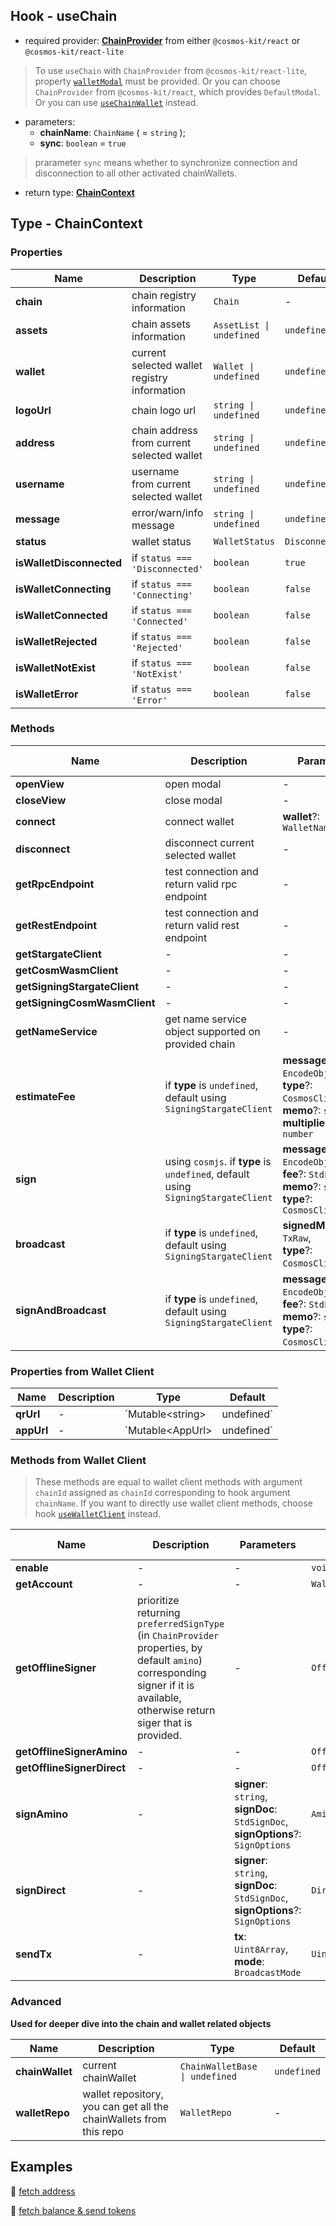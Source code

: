 ## Hook - useChain

- required provider: [**ChainProvider**](/chain-provider) from either `@cosmos-kit/react` or `@cosmos-kit/react-lite`

> To use `useChain` with `ChainProvider` from `@cosmos-kit/react-lite`, property [`walletModal`](/chain-provider#walletmodal) must be provided. Or you can choose `ChainProvider` from `@cosmos-kit/react`, which provides `DefaultModal`. Or you can use [`useChainWallet`](/use-chain-wallet) instead.

- parameters:
    - **chainName**: `ChainName` ( = `string` );
    - **sync**: `boolean` = `true`

> prarameter `sync` means whether to synchronize connection and disconnection to all other activated chainWallets.

- return type: [**ChainContext**](#type-chaincontext)

## Type - ChainContext

### Properties

| Name      | Description | Type | Default |
| ----------- | ----------- | -- | -- |
| **chain**      | chain registry information       | `Chain` | - |
| **assets**   | chain assets information       | `AssetList \| undefined` | `undefined` |
| **wallet**   | current selected wallet registry information       | `Wallet \| undefined` | `undefined` |
| **logoUrl**   | chain logo url       | `string \| undefined` | `undefined` |
| **address**   | chain address from current selected wallet       | `string \| undefined` | `undefined` |
| **username**   | username from current selected wallet       | `string \| undefined` | `undefined` |
| **message**   | error/warn/info message       | `string \| undefined` | `undefined` |
| **status**   | wallet status      | `WalletStatus` | `Disconnected` |
| **isWalletDisconnected**   |  if `status === 'Disconnected'`   | `boolean` | `true` |
| **isWalletConnecting**   |  if `status === 'Connecting'`   | `boolean` | `false` |
| **isWalletConnected**   |  if `status === 'Connected'`   | `boolean` | `false` |
| **isWalletRejected**   |  if `status === 'Rejected'`   | `boolean` | `false` |
| **isWalletNotExist**   |  if `status === 'NotExist'`   | `boolean` | `false` |
| **isWalletError**   |  if `status === 'Error'`   | `boolean` | `false` |

### Methods

| Name      | Description | Parameters | Return Type | Is Async |
| ----------- | ----------- | -- | -- | -- |
| **openView**      | open modal       | - | `void` | N |
| **closeView**      | close modal       | - | `void` | N |
| **connect**      | connect wallet       | **wallet**?: `WalletName` | `void` | Y |
| **disconnect**      | disconnect current selected wallet       | - | `void` | Y |
| **getRpcEndpoint** | test connection and return valid rpc endpoint    | - | `string` | Y |
| **getRestEndpoint**  | test connection and return valid rest endpoint    | - | `string` | Y |
| **getStargateClient**  | - | - | `StargateClient` | Y |
| **getCosmWasmClient**  | - | - | `CosmWasmClient` | Y |
| **getSigningStargateClient**  | - | - | `SigningStargateClient` | Y |
| **getSigningCosmWasmClient**  | - | - | `SigningCosmWasmClient` | Y |
| **getNameService**  | get name service object supported on provided chain  | - | `NameService` | Y |
| **estimateFee**  | if **type** is `undefined`, default using `SigningStargateClient` |     **messages**: `EncodeObject[]`,<br />**type**?: `CosmosClientType`,<br />**memo**?: `string`,<br />**multiplier**?: `number` | `StdFee` | Y |
| **sign**  | using `cosmjs`. if **type** is `undefined`, default using `SigningStargateClient` |     **messages**: `EncodeObject[]`,<br />**fee**?: `StdFee`,<br />**memo**?: `string`,<br />**type**?: `CosmosClientType` | `TxRaw` | Y |
| **broadcast**  | if **type** is `undefined`, default using `SigningStargateClient` |     **signedMessages**: `TxRaw`,<br />**type**?: `CosmosClientType`, | `DeliverTxResponse` | Y |
| **signAndBroadcast**  | if **type** is `undefined`, default using `SigningStargateClient` |     **messages**: `EncodeObject[]`,<br />**fee**?: `StdFee`,<br />**memo**?: `string`,<br />**type**?: `CosmosClientType`, | `DeliverTxResponse` | Y |

### Properties from Wallet Client

| Name      | Description | Type | Default |
| ----------- | ----------- | -- | -- |
| **qrUrl**      |  -  | `Mutable\<string\> | undefined` | `undefined` |
| **appUrl**   | -   | `Mutable\<AppUrl\> | undefined` | `undefined` |

### Methods from Wallet Client

> These methods are equal to wallet client methods with argument `chainId` assigned as `chainId` corresponding to hook argument `chainName`. If you want to directly use wallet client methods, choose hook [`useWalletClient`](/use-wallet-client) instead.

| Name      | Description | Parameters | Return Type | Is Async |
| ----------- | ----------- | -- | -- | -- |
| **enable**  | - | - | `void` | Y |
| **getAccount**  | - | - | `WalletAccount` | Y |
| **getOfflineSigner**  | prioritize returning `preferredSignType` (in `ChainProvider` properties, by default `amino`) corresponding signer if it is available, otherwise return siger that is provided. | - | `OfflineSigner` | Y |
| **getOfflineSignerAmino**  | - | - | `OfflineAminoSigner` | N |
| **getOfflineSignerDirect**  | - | - | `OfflineDirectSigner` | N |
| **signAmino**  | - |   **signer**: `string`,<br />**signDoc**: `StdSignDoc`,<br />**signOptions**?: `SignOptions` | `AminoSignResponse` | Y |
| **signDirect**  | - |   **signer**: `string`,<br />**signDoc**: `StdSignDoc`,<br />**signOptions**?: `SignOptions` | `DirectSignResponse` | Y |
| **sendTx**  | - |  **tx**: `Uint8Array`,<br />**mode**: `BroadcastMode` | `Uint8Array` | Y |


### Advanced

**Used for deeper dive into the chain and wallet related objects**

| Name      | Description | Type | Default |
| ----------- | ----------- | -- | -- |
| **chainWallet**   | current chainWallet   | `ChainWalletBase \| undefined` | `undefined` |
| **walletRepo**   | wallet repository, you can get all the chainWallets from this repo   | `WalletRepo` | - |


## Examples

🚀 [fetch address](https://github.com/cosmology-tech/cosmos-kit/blob/main/packages/example/pages/index.tsx)

🚀 [fetch balance & send tokens](https://github.com/cosmology-tech/cosmos-kit/blob/main/packages/example/pages/tx.tsx)